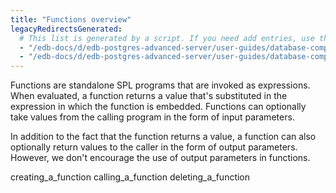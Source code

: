 ```yaml
---
title: "Functions overview"
legacyRedirectsGenerated:
  # This list is generated by a script. If you need add entries, use the `legacyRedirects` key.
  - "/edb-docs/d/edb-postgres-advanced-server/user-guides/database-compatibility-for-oracle-developers-guide/9.6/Database_Compatibility_for_Oracle_Developers_Guide_v9.6.1.053.html"
  - "/edb-docs/d/edb-postgres-advanced-server/user-guides/database-compatibility-for-oracle-developers-guide/9.5/Database_Compatibility_for_Oracle_Developers_Guide.1.147.html"
---
```


<div id="functions_overview" class="registered_link"></div>

Functions are standalone SPL programs that are invoked as expressions. When evaluated, a function returns a value that's substituted in the expression in which the function is embedded. Functions can optionally take values from the calling program in the form of input parameters. 

In addition to the fact that the function returns a value, a function can also optionally return values to the caller in the form of output parameters. However, we don't encourage the use of output parameters in functions.

<div class="toctree" maxdepth="3">

creating_a_function calling_a_function deleting_a_function

</div>

